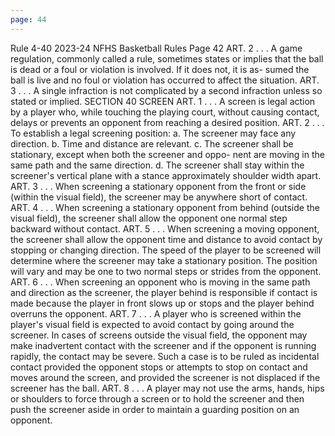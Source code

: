 ```yaml
---
page: 44
---
```


Rule 4-40 2023-24 NFHS Basketball Rules Page 42 ART. 2 . . . A game regulation, commonly called a rule, sometimes states or implies that the ball is dead or a foul or violation is involved. If it does not, it is as- sumed the ball is live and no foul or violation has occurred to affect the situation. ART. 3 . . . A single infraction is not complicated by a second infraction unless so stated or implied. SECTION 40 SCREEN ART. 1 . . . A screen is legal action by a player who, while touching the playing court, without causing contact, delays or prevents an opponent from reaching a desired position. ART. 2 . . . To establish a legal screening position: a. The screener may face any direction. b. Time and distance are relevant. c. The screener shall be stationary, except when both the screener and oppo- nent are moving in the same path and the same direction. d. The screener shall stay within the screener's vertical plane with a stance approximately shoulder width apart. ART. 3 . . . When screening a stationary opponent from the front or side (within the visual field), the screener may be anywhere short of contact. ART. 4 . . . When screening a stationary opponent from behind (outside the visual field), the screener shall allow the opponent one normal step backward without contact. ART. 5 . . . When screening a moving opponent, the screener shall allow the opponent time and distance to avoid contact by stopping or changing direction. The speed of the player to be screened will determine where the screener may take a stationary position. The position will vary and may be one to two normal steps or strides from the opponent. ART. 6 . . . When screening an opponent who is moving in the same path and direction as the screener, the player behind is responsible if contact is made because the player in front slows up or stops and the player behind overruns the opponent. ART. 7 . . . A player who is screened within the player's visual field is expected to avoid contact by going around the screener. In cases of screens outside the visual field, the opponent may make inadvertent contact with the screener and if the opponent is running rapidly, the contact may be severe. Such a case is to be ruled as incidental contact provided the opponent stops or attempts to stop on contact and moves around the screen, and provided the screener is not displaced if the screener has the ball. ART. 8 . . . A player may not use the arms, hands, hips or shoulders to force through a screen or to hold the screener and then push the screener aside in order to maintain a guarding position on an opponent.